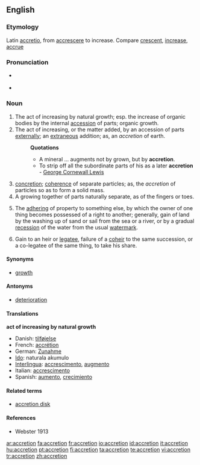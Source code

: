 ==English==

===Etymology===
Latin [[accretio]], from [[accrescere]] to increase. Compare [[crescent]], [[increase]], [[accrue]]

===Pronunciation===
* {{a|WEAE}} {{IPA|/ʌˈkɹi.ʃən/}}
* {{rhymes|iːʃən}}

===Noun===
{{en-noun}}

# The act of increasing by natural growth; esp. the increase of organic bodies by the internal [[accession]] of parts; organic growth.
# The act of increasing, or the matter added, by an accession of parts [[externally]]; an [[extraneous]] addition; as, an ''accretion'' of earth.
#: '''Quotations'''
#:* A mineral ... augments not by grown, but by '''accretion'''.
#:* To strip off all the subordinate parts of his as a later '''accretion''' - [[w:George Cornewall Lewis|George Cornewall Lewis]]
# [[concretion]]; [[coherence]] of separate particles; as, the ''accretion'' of particles so as to form a solid mass.
# A growing together of parts naturally separate, as of the fingers or toes.
# {{legal}} The [[adhering]] of property to something else, by which the owner of one thing becomes possessed of a right to another; generally, gain of land by the washing up of sand or sail from the sea or a river, or by a gradual [[recession]] of the water from the usual [[watermark]].
# {{legal}} Gain to an heir or [[legatee]], failure of a [[coheir]] to the same succession, or a co-legatee of the same thing, to take his share.

====Synonyms====
* [[growth]]

====Antonyms====
* [[deterioration]]

====Translations====
'''act of increasing by natural growth'''
* Danish: [[tilføjelse]] {{c}}
* French: [[accrétion]]
* German: [[Zunahme]]
* [[Ido]]: naturala akumulo
* [[Interlingua]]: [[accrescimento]], [[augmento]]
* Italian: [[accrescimento]]
* Spanish: [[aumento]], [[crecimiento]]

====Related terms====
* [[accretion disk]]

====References====
* Webster 1913

[[ar:accretion]]
[[fa:accretion]]
[[fr:accretion]]
[[io:accretion]]
[[id:accretion]]
[[it:accretion]]
[[hu:accretion]]
[[pt:accretion]]
[[fi:accretion]]
[[ta:accretion]]
[[te:accretion]]
[[vi:accretion]]
[[tr:accretion]]
[[zh:accretion]]